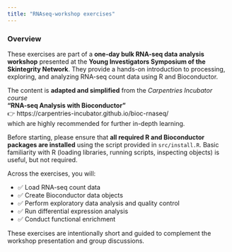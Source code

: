```yaml
---
title: "RNAseq-workshop exercises"
---
```


### Overview

These exercises are part of a **one-day bulk RNA-seq data analysis workshop** presented at the **Young Investigators Symposium of the Skintegrity Network**. They provide a hands-on introduction to processing, exploring, and analyzing RNA-seq count data using R and Bioconductor.

The content is **adapted and simplified** from the *Carpentries Incubator course*  
**“RNA-seq Analysis with Bioconductor”**  
👉 https://carpentries-incubator.github.io/bioc-rnaseq/  
which are highly recommended for further in-depth learning.

Before starting, please ensure that **all required R and Bioconductor packages are installed** using the script provided in `src/install.R`. Basic familiarity with R (loading libraries, running scripts, inspecting objects) is useful, but not required.

Across the exercises, you will:

- ✅ Load RNA-seq count data  
- ✅ Create Bioconductor data objects  
- ✅ Perform exploratory data analysis and quality control  
- ✅ Run differential expression analysis  
- ✅ Conduct functional enrichment  

These exercises are intentionally short and guided to complement the workshop presentation and group discussions.

